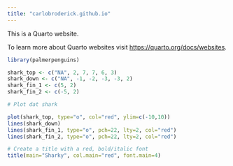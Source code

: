 ```yaml
---
title: "carlobroderick.github.io"
---
```


This is a Quarto website.

To learn more about Quarto websites visit <https://quarto.org/docs/websites>.

```r
library(palmerpenguins)

shark_top <- c("NA", 2, 7, 7, 6, 3)
shark_down <- c("NA", -1, -2, -3, -3, 2)
shark_fin_1 <- c(5, 2)
shark_fin_2 <- c(-5, 2)

# Plot dat shark

plot(shark_top, type="o", col="red", ylim=c(-10,10))
lines(shark_down)
lines(shark_fin_1, type="o", pch=22, lty=2, col="red")
lines(shark_fin_2, type="o", pch=22, lty=2, col="red")

# Create a title with a red, bold/italic font
title(main="Sharky", col.main="red", font.main=4)

```
